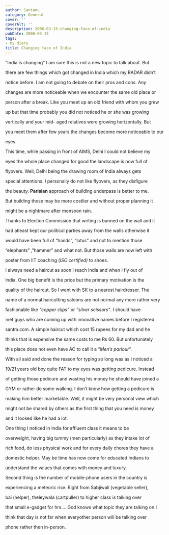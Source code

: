 ```yaml
---
author: Santanu
category: General
cover: ''
coverAlt: ''
description: 2006-03-15-changing-face-of-india
pubDate: 2006-03-15
tags:
- my diary
title: Changing face of India
---
```


“India is changing” I am sure this is not a new topic to talk about. But

there are few things which got changed in India which my RADAR didn’t

notice before. I am not going to debate on their pros and cons. Any

changes are more noticeable when we encounter the same old place or

person after a break. Like you meet up an old friend with whom you grew

up but that time probably you did not noticed he or she was growing

vertically and your mid- aged relatives were growing horizontally. But

you meet them after few years the changes become more noticeable to our

eyes.



This time, while passing in front of AIMS, Delhi I could not believe my

eyes the whole place changed for good the landscape is now full of

flyovers. Well, Delhi being the drawing room of India always gets

special attentions. I personally do not like flyovers, as they disfigure

the beauty. **Parisian** approach of building underpass is better to me.

But building those may be more costlier and without proper planning it

might be a nightmare after monsoon rain.



Thanks to Election Commission that writing is banned on the wall and it

had atleast kept our political parties away from the walls otherwise it

would have been full of “hands”, “lotus” and not to mention those

“elephants” ,”hammer” and what not. But those walls are now left with

poster from IIT coaching (*ISO certified)* to shoes.



I always need a haircut as soon I reach India and when I fly out of

India. One big benefit is the price but the primary motivation is the

quality of the haircut. So I went with SK to a nearest hairdresser. The

name of a normal haircutting saloons are not normal any more rather very

fashionable like *“copper clips”* or *“silver scissors”*. I should have

met guys who are coming up with innovative names before I registered

santm.com. A simple haircut which cost 15 rupees for my dad and he

thinks that is expensive the same costs to me Rs 60. But unfortunately

this place does not even have AC to call it a “*Men’s parlour*“.



With all said and done the reason for typing so long was as I noticed a

19/21 years old boy quite FAT to my eyes was getting pedicure. Instead

of getting those pedicure and wasting his money he should have joined a

GYM or rather do some walking. I don’t know how getting a pedicure is

making him better marketable. Well, it might be very personal view which

might not be shared by others as the first thing that you need is money

and it looked like he had a lot.



One thing I noticed in India for affluent class it means to be

overweight, having big tummy (men particularly) as they intake lot of

rich food, do less physical work and for every daily chores they have a

domestic helper. May be time has now come for educated Indians to

understand the values that comes with money and luxury.



Second thing is the number of mobile-phone users in the country is

experiencing a meteoric rise. Right from Sabjiwali (vegetable seller),

bai (helper), theleywala (cartpuller) to higher class is talking over

that small e-gadget for hrs…..God knows what topic they are talking on.I

think that day is not far when everyother person will be talking over

phone rather then in-person.